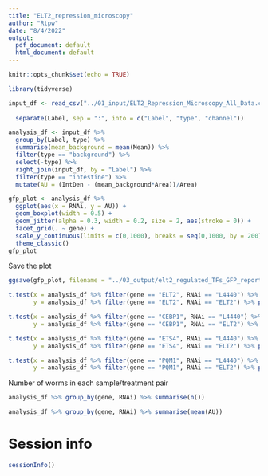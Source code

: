 ```yaml
---
title: "ELT2_repression_microscopy"
author: "Rtpw"
date: "8/4/2022"
output:
  pdf_document: default
  html_document: default
---
```


```r
knitr::opts_chunk$set(echo = TRUE)
```

```r
library(tidyverse)
```


```r
input_df <- read_csv("../01_input/ELT2_Repression_Microscopy_All_Data.csv") %>% mutate(gene = fct_relevel(gene, c("ELT2", "CEBP1", "ETS4", "PQM1")),
                                                                             RNAi = fct_relevel(RNAi, c("L4440", "ELT2"))) %>% 
  separate(Label, sep = ":", into = c("Label", "type", "channel"))

analysis_df <- input_df %>% 
  group_by(Label, type) %>% 
  summarise(mean_background = mean(Mean)) %>% 
  filter(type == "background") %>% 
  select(-type) %>% 
  right_join(input_df, by = "Label") %>% 
  filter(type == "intestine") %>%
  mutate(AU = (IntDen - (mean_background*Area))/Area)
```


```r
gfp_plot <- analysis_df %>%
  ggplot(aes(x = RNAi, y = AU)) +
  geom_boxplot(width = 0.5) +
  geom_jitter(alpha = 0.3, width = 0.2, size = 2, aes(stroke = 0)) +
  facet_grid(. ~ gene) +
  scale_y_continuous(limits = c(0,1000), breaks = seq(0,1000, by = 200), expand = c(0,0))+
  theme_classic()
gfp_plot
```
Save the plot
```r
ggsave(gfp_plot, filename = "../03_output/elt2_regulated_TFs_GFP_reporter_plot.pdf", width = 7, height = 2.5)

```


```r

t.test(x = analysis_df %>% filter(gene == "ELT2", RNAi == "L4440") %>% pull(AU),
       y = analysis_df %>% filter(gene == "ELT2", RNAi == "ELT2") %>% pull(AU))$p.value

t.test(x = analysis_df %>% filter(gene == "CEBP1", RNAi == "L4440") %>% pull(AU),
       y = analysis_df %>% filter(gene == "CEBP1", RNAi == "ELT2") %>% pull(AU))$p.value

t.test(x = analysis_df %>% filter(gene == "ETS4", RNAi == "L4440") %>% pull(AU),
       y = analysis_df %>% filter(gene == "ETS4", RNAi == "ELT2") %>% pull(AU))$p.value

t.test(x = analysis_df %>% filter(gene == "PQM1", RNAi == "L4440") %>% pull(AU),
       y = analysis_df %>% filter(gene == "PQM1", RNAi == "ELT2") %>% pull(AU))$p.value
```

Number of worms in each sample/treatment pair
```r

analysis_df %>% group_by(gene, RNAi) %>% summarise(n())
```
```r
analysis_df %>% group_by(gene, RNAi) %>% summarise(mean(AU))
```


# Session info

```r
sessionInfo()
```
